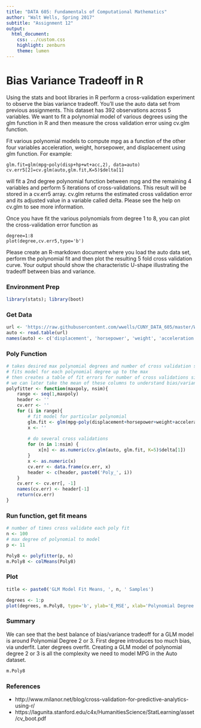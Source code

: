 ```yaml
---
title: "DATA 605: Fundamentals of Computational Mathematics"
author: "Walt Wells, Spring 2017"
subtitle: "Assignment 12"
output:
  html_document:
    css: ../custom.css
    highlight: zenburn
    theme: lumen
---
```

# Bias Variance Tradeoff in R

Using the stats and boot libraries in R perform a cross-validation experiment to observe the bias variance tradeoff. You'll use the auto data set from previous assignments. This dataset has 392 observations across 5 variables. We want to fit a polynomial model of various degrees using the glm function in R and then measure the cross validation error using cv.glm function.

Fit various polynomial models to compute mpg as a function of the other four variables acceleration, weight, horsepower, and displacement using glm function. For example:

```
glm.fit=glm(mpg~poly(disp+hp+wt+acc,2), data=auto)
cv.err5[2]=cv.glm(auto,glm.fit,K=5)$delta[1]
```

will fit a 2nd degree polynomial function between mpg and the remaining 4 variables and perform 5 iterations of cross-validations. This result will be stored in a cv.err5 array. cv.glm returns the estimated cross validation error and its adjusted value in a variable called delta. Please see the help on cv.glm to see more information.

Once you have fit the various polynomials from degree 1 to 8, you can plot the cross-validation error function as

```
degree=1:8
plot(degree,cv.err5,type='b')
```

Please create an R-markdown document where you load the auto data set, perform the polynomial fit and then plot the resulting 5 fold cross validation curve.  Your output should show the characteristic U-shape illustrating the tradeoff between bias and variance.

### Environment Prep

```r
library(stats); library(boot)
```

### Get Data

```r
url <- 'https://raw.githubusercontent.com/wwells/CUNY_DATA_605/master/Week05/auto-mpg.data'
auto <- read.table(url)
names(auto) <- c('displacement', 'horsepower', 'weight', 'acceleration', 'mpg')
```


### Poly Function

```r
# takes desired max polynomial degrees and number of cross validation sims
# fits model for each polynomial degree up to the max
# then creates a table of fit errors for number of cross validations sims
# we can later take the mean of these columns to understand bias/variance tradeoffs
polyfitter <- function(maxpoly, nsim){
    range <- seq(1,maxpoly)
    header <- ''
    cv.err <- ''
    for (i in range){
        # fit model for particular polynomial
        glm.fit <- glm(mpg~poly(displacement+horsepower+weight+acceleration,i), data=auto)
        x <- ''
        
        # do several cross validations
        for (n in 1:nsim) {
            x[n] <- as.numeric(cv.glm(auto, glm.fit, K=5)$delta[1])
        }
        x <- as.numeric(x)
        cv.err <- data.frame(cv.err, x)
        header <- c(header, paste0('Poly_', i))
    }
    cv.err <- cv.err[, -1]
    names(cv.err) <- header[-1]
    return(cv.err)
}
```

### Run function, get fit means

```r
# number of times cross validate each poly fit
n <- 100
# max degree of polynomial to model
p <- 11

Poly8 <- polyfitter(p, n)
m.Poly8 <- colMeans(Poly8)
```

### Plot

```r
title <- paste0('GLM Model Fit Means, ', n, ' Samples')

degrees <- 1:p
plot(degrees, m.Poly8, type='b', ylab='E_MSE', xlab='Polynomial Degree', main=title, col='blue')

```

### Summary

We can see that the best balance of bias/variance tradeoff for a GLM model is around Polynomial Degree 2 or 3.   First degree introduces too much bias, via underfit.   Later degrees overfit.  Creating a GLM model of polynomial degree 2 or 3 is all the complexity we need to model MPG in the Auto dataset.  

```r
m.Poly8
```

### References

* http://www.milanor.net/blog/cross-validation-for-predictive-analytics-using-r/
* https://lagunita.stanford.edu/c4x/HumanitiesScience/StatLearning/asset/cv_boot.pdf
